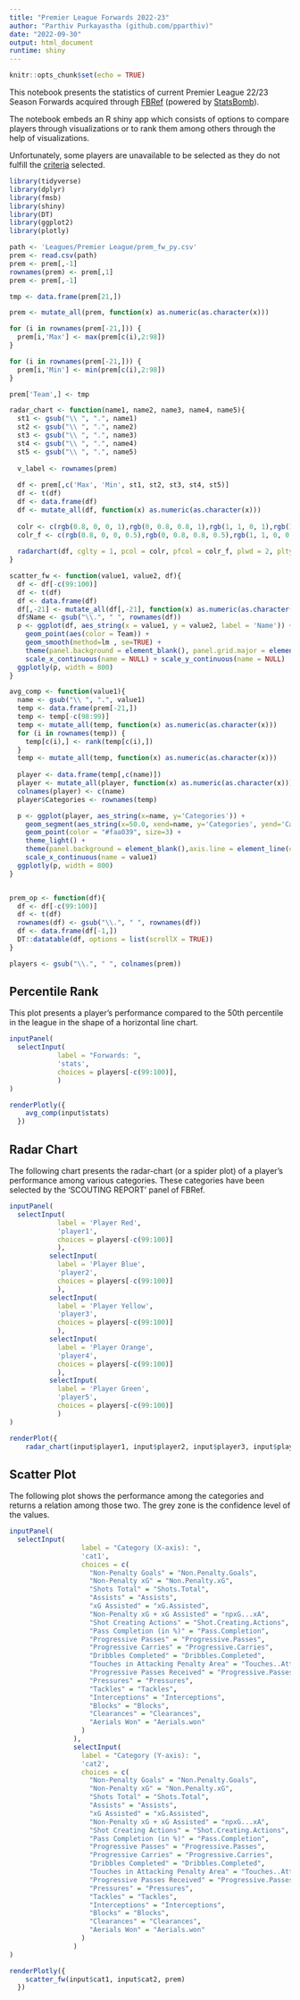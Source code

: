 ```yaml
---
title: "Premier League Forwards 2022-23"
author: "Parthiv Purkayastha (github.com/pparthiv)"
date: "2022-09-30"
output: html_document
runtime: shiny
---
```


```r
knitr::opts_chunk$set(echo = TRUE)
```

This notebook presents the statistics of current Premier League 22/23 Season Forwards acquired through [FBRef](https://fbref.com/en/) (powered by [StatsBomb](https://statsbomb.com/)).

The notebook embeds an R shiny app which consists of options to compare players through visualizations or to rank them among others through the help of visualizations.

Unfortunately, some players are unavailable to be selected as they do not fulfill the [criteria](https://fbref.com/en/about/scouting-reports-explained) selected.

```r
library(tidyverse)
library(dplyr)
library(fmsb)
library(shiny)
library(DT)
library(ggplot2)
library(plotly)
```

```r
path <- 'Leagues/Premier League/prem_fw_py.csv'
prem <- read.csv(path)
prem <- prem[,-1]
rownames(prem) <- prem[,1]
prem <- prem[,-1]

tmp <- data.frame(prem[21,])

prem <- mutate_all(prem, function(x) as.numeric(as.character(x)))

for (i in rownames(prem[-21,])) {
  prem[i,'Max'] <- max(prem[c(i),2:98])
}

for (i in rownames(prem[-21,])) {
  prem[i,'Min'] <- min(prem[c(i),2:98])
}

prem['Team',] <- tmp
```

```r
radar_chart <- function(name1, name2, name3, name4, name5){
  st1 <- gsub("\\ ", ".", name1)
  st2 <- gsub("\\ ", ".", name2)
  st3 <- gsub("\\ ", ".", name3)
  st4 <- gsub("\\ ", ".", name4)
  st5 <- gsub("\\ ", ".", name5)
  
  v_label <- rownames(prem)
  
  df <- prem[,c('Max', 'Min', st1, st2, st3, st4, st5)]
  df <- t(df)
  df <- data.frame(df)
  df <- mutate_all(df, function(x) as.numeric(as.character(x)))
  
  colr <- c(rgb(0.8, 0, 0, 1),rgb(0, 0.8, 0.8, 1),rgb(1, 1, 0, 1),rgb(1, 0.4, 0, 1),rgb(0, 1, 0.2, 1))
  colr_f <- c(rgb(0.8, 0, 0, 0.5),rgb(0, 0.8, 0.8, 0.5),rgb(1, 1, 0, 0.5),rgb(1, 0.4, 0, 0.5),rgb(0, 1, 0.2, 0.5))
  
  radarchart(df, cglty = 1, pcol = colr, pfcol = colr_f, plwd = 2, plty = 1, vlabels = v_label, vlcex = 0.9)
}

scatter_fw <- function(value1, value2, df){
  df <- df[-c(99:100)]
  df <- t(df)
  df <- data.frame(df)
  df[,-21] <- mutate_all(df[,-21], function(x) as.numeric(as.character(x)))
  df$Name <- gsub("\\.", " ", rownames(df))
  p <- ggplot(df, aes_string(x = value1, y = value2, label = 'Name')) +
    geom_point(aes(color = Team)) +
    geom_smooth(method=lm , se=TRUE) +
    theme(panel.background = element_blank(), panel.grid.major = element_blank(),panel.grid.minor = element_blank(),axis.line = element_line(colour = "black"),panel.border = element_rect(colour = "black", fill=NA, size=0.5)) +
    scale_x_continuous(name = NULL) + scale_y_continuous(name = NULL)
  ggplotly(p, width = 800)
}

avg_comp <- function(value1){
  name <- gsub("\\ ", ".", value1)
  temp <- data.frame(prem[-21,])
  temp <- temp[-c(98:99)]
  temp <- mutate_all(temp, function(x) as.numeric(as.character(x)))
  for (i in rownames(temp)) {
    temp[c(i),] <- rank(temp[c(i),])
  }
  temp <- mutate_all(temp, function(x) as.numeric(as.character(x)))
  
  player <- data.frame(temp[,c(name)])
  player <- mutate_all(player, function(x) as.numeric(as.character(x)))
  colnames(player) <- c(name)
  player$Categories <- rownames(temp)

  p <- ggplot(player, aes_string(x=name, y='Categories')) +
    geom_segment(aes_string(x=50.0, xend=name, y='Categories', yend='Categories'), color = "#7aa9ff") +
    geom_point(color = "#faa039", size=3) +
    theme_light() +
    theme(panel.background = element_blank(),axis.line = element_line(colour = "black"),panel.border = element_rect(colour = "black", fill=NA, size=0.5)) +
    scale_x_continuous(name = value1)
  ggplotly(p, width = 800)
}


prem_op <- function(df){
  df <- df[-c(99:100)]
  df <- t(df)
  rownames(df) <- gsub("\\.", " ", rownames(df))
  df <- data.frame(df[-1,])
  DT::datatable(df, options = list(scrollX = TRUE))
}

players <- gsub("\\.", " ", colnames(prem))
```

## Percentile Rank

This plot presents a player's performance compared to the 50th percentile in the league in the shape of a horizontal line chart.

```r

inputPanel(
  selectInput(
            label = "Forwards: ",
            'stats',
            choices = players[-c(99:100)],
            )
)

renderPlotly({
    avg_comp(input$stats)
  })

```

## Radar Chart

The following chart presents the radar-chart (or a spider plot) of a player's performance among various categories. These categories have been selected by the 'SCOUTING REPORT' panel of FBRef.

```r
inputPanel(
  selectInput(
            label = 'Player Red',
            'player1',
            choices = players[-c(99:100)]
            ),
          selectInput(
            label = 'Player Blue',
            'player2',
            choices = players[-c(99:100)]
            ),
          selectInput(
            label = 'Player Yellow',
            'player3',
            choices = players[-c(99:100)]
            ),
          selectInput(
            label = 'Player Orange',
            'player4',
            choices = players[-c(99:100)]
            ),
          selectInput(
            label = 'Player Green',
            'player5',
            choices = players[-c(99:100)]
            )
)

renderPlot({
    radar_chart(input$player1, input$player2, input$player3, input$player4, input$player5)}, height = 750, width = 750)
```

## Scatter Plot

The following plot shows the performance among the categories and returns a relation among those two. The grey zone is the confidence level of the values.

```r

inputPanel(
  selectInput(
                  label = "Category (X-axis): ",
                  'cat1',
                  choices = c(
                    "Non-Penalty Goals" = "Non.Penalty.Goals",
                    "Non-Penalty xG" = "Non.Penalty.xG",
                    "Shots Total" = "Shots.Total",
                    "Assists" = "Assists",
                    "xG Assisted" = "xG.Assisted",
                    "Non-Penalty xG + xG Assisted" = "npxG...xA",
                    "Shot Creating Actions" = "Shot.Creating.Actions",
                    "Pass Completion (in %)" = "Pass.Completion",
                    "Progressive Passes" = "Progressive.Passes",
                    "Progressive Carries" = "Progressive.Carries",
                    "Dribbles Completed" = "Dribbles.Completed",
                    "Touches in Attacking Penalty Area" = "Touches..Att.Pen.",
                    "Progressive Passes Received" = "Progressive.Passes.Rec",
                    "Pressures" = "Pressures",
                    "Tackles" = "Tackles",
                    "Interceptions" = "Interceptions",
                    "Blocks" = "Blocks",
                    "Clearances" = "Clearances",
                    "Aerials Won" = "Aerials.won"
                  )
                ),
                selectInput(
                  label = "Category (Y-axis): ",
                  'cat2',
                  choices = c(
                    "Non-Penalty Goals" = "Non.Penalty.Goals",
                    "Non-Penalty xG" = "Non.Penalty.xG",
                    "Shots Total" = "Shots.Total",
                    "Assists" = "Assists",
                    "xG Assisted" = "xG.Assisted",
                    "Non-Penalty xG + xG Assisted" = "npxG...xA",
                    "Shot Creating Actions" = "Shot.Creating.Actions",
                    "Pass Completion (in %)" = "Pass.Completion",
                    "Progressive Passes" = "Progressive.Passes",
                    "Progressive Carries" = "Progressive.Carries",
                    "Dribbles Completed" = "Dribbles.Completed",
                    "Touches in Attacking Penalty Area" = "Touches..Att.Pen.",
                    "Progressive Passes Received" = "Progressive.Passes.Rec",
                    "Pressures" = "Pressures",
                    "Tackles" = "Tackles",
                    "Interceptions" = "Interceptions",
                    "Blocks" = "Blocks",
                    "Clearances" = "Clearances",
                    "Aerials Won" = "Aerials.won"
                  )
                )
)

renderPlotly({
    scatter_fw(input$cat1, input$cat2, prem)
  })
```
